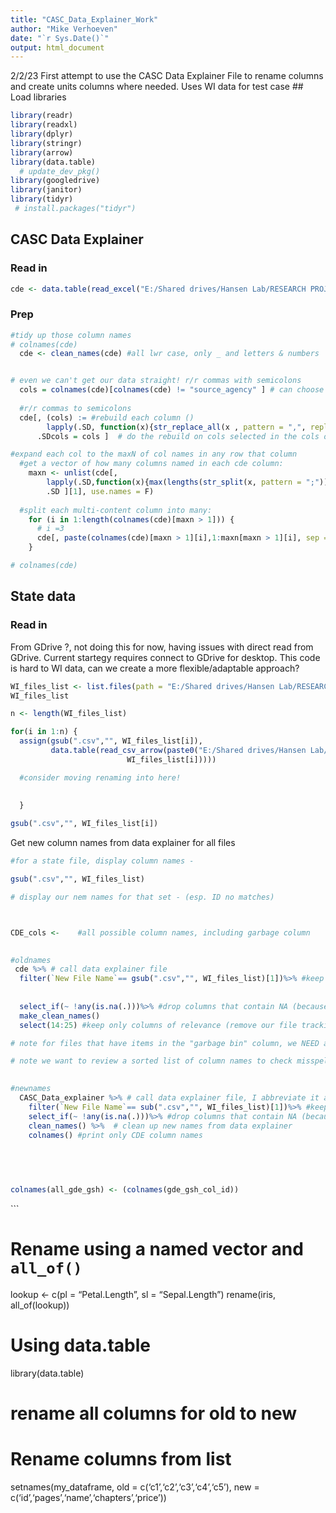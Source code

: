 ```yaml
---
title: "CASC_Data_Explainer_Work"
author: "Mike Verhoeven"
date: "`r Sys.Date()`"
output: html_document
---
```


2/2/23
First attempt to use the CASC Data Explainer File to rename columns and create units columns where needed. Uses WI data for test case
## Load libraries
```r
library(readr)
library(readxl)
library(dplyr)
library(stringr)
library(arrow)
library(data.table)
  # update_dev_pkg()
library(googledrive)
library(janitor)
library(tidyr)
 # install.packages("tidyr")

```

## CASC Data Explainer
### Read in
```r

cde <- data.table(read_excel("E:/Shared drives/Hansen Lab/RESEARCH PROJECTS/Fish Survey Data/CASC_Data_Explainer_for_R_Data_Manipulation.xlsx")) #set as DT on the fly

```

### Prep 
```r
#tidy up those column names
# colnames(cde)
  cde <- clean_names(cde) #all lwr case, only _ and letters & numbers


# even we can't get our data straight! r/r commas with semicolons 
  cols = colnames(cde)[colnames(cde) != "source_agency" ] # can choose which cols to do action on here skipping source agency b/c "South Dakota Game, Fish and Parks"
  
  #r/r commas to semicolons
  cde[, (cols) := #rebuild each column ()
        lapply(.SD, function(x){str_replace_all(x , pattern = ",", replacement = ";")}), #by looking through each cell and r/r commas with semicolons
      .SDcols = cols ]  # do the rebuild on cols selected in the cols object

#expand each col to the maxN of col names in any row that column
  #get a vector of how many columns named in each cde column:
    maxn <- unlist(cde[, 
        lapply(.SD,function(x){max(lengths(str_split(x, pattern = ";")))}), # how many units are in here? each unit is sep by a semicolon, count col names, then use the max
        .SD ][1], use.names = F)
    
  #split each multi-content column into many:
    for (i in 1:length(colnames(cde)[maxn > 1])) {
      # i =3
      cde[, paste(colnames(cde)[maxn > 1][i],1:maxn[maxn > 1][i], sep = ".") := tstrsplit(get(colnames(cde)[maxn > 1][i]), ";", fixed=TRUE)]
    }

# colnames(cde)


```


## State data
### Read in
From GDrive ?, not doing this for now, having issues with direct read from 
GDrive. Current startegy requires connect to GDrive for desktop. This code
is hard to WI data, can we create a more flexible/adaptable approach?
```r

WI_files_list <- list.files(path = "E:/Shared drives/Hansen Lab/RESEARCH PROJECTS/Fish Survey Data/WI_Data/WI_raw_disaggregated_data", pattern = ".+\\.csv") #grabs only.csv files
WI_files_list

n <- length(WI_files_list)

for(i in 1:n) {
  assign(gsub(".csv","", WI_files_list[i]),
         data.table(read_csv_arrow(paste0("E:/Shared drives/Hansen Lab/RESEARCH PROJECTS/Fish Survey Data/WI_Data/WI_raw_disaggregated_data/",
                          WI_files_list[i]))))

  #consider moving renaming into here!
  
  
  }  

gsub(".csv","", WI_files_list[i])


```
  


Get new column names from data explainer for all files
```r
#for a state file, display column names - 

gsub(".csv","", WI_files_list)

# display our nem names for that set - (esp. ID no matches)



CDE_cols <-    #all possible column names, including garbage column

  
#oldnames
 cde %>% # call data explainer file
  filter(`New File Name`== gsub(".csv","", WI_files_list)[1])%>% #keep only the row relevant to this file
  
  
  select_if(~ !any(is.na(.)))%>% #drop columns that contain NA (because that means df doesn't contain that info)
  make_clean_names()
  select(14:25) #keep only columns of relevance (remove our file tracking and urls)

# note for files that have items in the "garbage bin" column, we NEED a different process where we remove garbage columns after 'filter' but before dropping na columns

# note we want to review a sorted list of column names to check misspelling etc. 

  
#newnames
  CASC_Data_explainer %>% # call data explainer file, I abbreviate it as CDE
    filter(`New File Name`== sub(".csv","", WI_files_list)[1])%>% #keep only the row relevant to this file
    select_if(~ !any(is.na(.)))%>% #drop columns that contain NA (because that means df doesn't contain that info)
    clean_names() %>%  # clean up new names from data explainer
    colnames() #print only CDE column names
  

    
    

colnames(all_gde_gsh) <- (colnames(gde_gsh_col_id))
```


```

# Rename using a named vector and `all_of()`
lookup <- c(pl = "Petal.Length", sl = "Sepal.Length")
rename(iris, all_of(lookup))


# Using data.table
library(data.table)

# rename all columns for old to new
# Rename columns from list
setnames(my_dataframe, old = c('c1','c2','c3','c4','c5'), 
         new = c('id','pages','name','chapters','price'))

